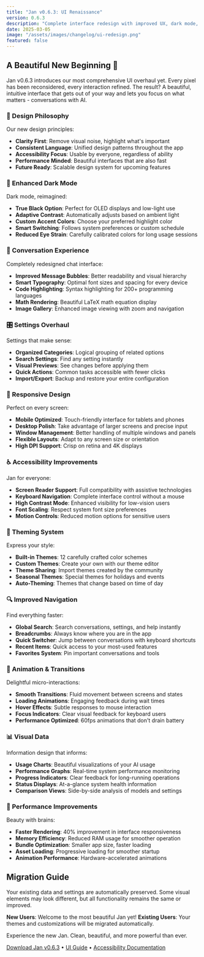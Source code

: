 ```yaml
---
title: "Jan v0.6.3: UI Renaissance"
version: 0.6.3
description: "Complete interface redesign with improved UX, dark mode, and accessibility features"
date: 2025-03-05
image: "/assets/images/changelog/ui-redesign.png"
featured: false
---
```


## A Beautiful New Beginning 🎨

Jan v0.6.3 introduces our most comprehensive UI overhaul yet. Every pixel has been reconsidered, every interaction refined. The result? A beautiful, intuitive interface that gets out of your way and lets you focus on what matters - conversations with AI.

### 🎯 Design Philosophy

Our new design principles:
- **Clarity First**: Remove visual noise, highlight what's important
- **Consistent Language**: Unified design patterns throughout the app
- **Accessibility Focus**: Usable by everyone, regardless of ability
- **Performance Minded**: Beautiful interfaces that are also fast
- **Future Ready**: Scalable design system for upcoming features

### 🌙 Enhanced Dark Mode

Dark mode, reimagined:
- **True Black Option**: Perfect for OLED displays and low-light use
- **Adaptive Contrast**: Automatically adjusts based on ambient light
- **Custom Accent Colors**: Choose your preferred highlight color
- **Smart Switching**: Follows system preferences or custom schedule
- **Reduced Eye Strain**: Carefully calibrated colors for long usage sessions

### 💬 Conversation Experience

Completely redesigned chat interface:
- **Improved Message Bubbles**: Better readability and visual hierarchy
- **Smart Typography**: Optimal font sizes and spacing for every device
- **Code Highlighting**: Syntax highlighting for 200+ programming languages
- **Math Rendering**: Beautiful LaTeX math equation display
- **Image Gallery**: Enhanced image viewing with zoom and navigation

### 🎛️ Settings Overhaul

Settings that make sense:
- **Organized Categories**: Logical grouping of related options
- **Search Settings**: Find any setting instantly
- **Visual Previews**: See changes before applying them
- **Quick Actions**: Common tasks accessible with fewer clicks
- **Import/Export**: Backup and restore your entire configuration

### 📱 Responsive Design

Perfect on every screen:
- **Mobile Optimized**: Touch-friendly interface for tablets and phones
- **Desktop Polish**: Take advantage of larger screens and precise input
- **Window Management**: Better handling of multiple windows and panels
- **Flexible Layouts**: Adapt to any screen size or orientation
- **High DPI Support**: Crisp on retina and 4K displays

### ♿ Accessibility Improvements

Jan for everyone:
- **Screen Reader Support**: Full compatibility with assistive technologies
- **Keyboard Navigation**: Complete interface control without a mouse
- **High Contrast Mode**: Enhanced visibility for low-vision users
- **Font Scaling**: Respect system font size preferences
- **Motion Controls**: Reduced motion options for sensitive users

### 🎨 Theming System

Express your style:
- **Built-in Themes**: 12 carefully crafted color schemes
- **Custom Themes**: Create your own with our theme editor
- **Theme Sharing**: Import themes created by the community
- **Seasonal Themes**: Special themes for holidays and events
- **Auto-Theming**: Themes that change based on time of day

### 🔍 Improved Navigation

Find everything faster:
- **Global Search**: Search conversations, settings, and help instantly
- **Breadcrumbs**: Always know where you are in the app
- **Quick Switcher**: Jump between conversations with keyboard shortcuts
- **Recent Items**: Quick access to your most-used features
- **Favorites System**: Pin important conversations and tools

### 🎪 Animation & Transitions

Delightful micro-interactions:
- **Smooth Transitions**: Fluid movement between screens and states
- **Loading Animations**: Engaging feedback during wait times
- **Hover Effects**: Subtle responses to mouse interaction
- **Focus Indicators**: Clear visual feedback for keyboard users
- **Performance Optimized**: 60fps animations that don't drain battery

### 📊 Visual Data

Information design that informs:
- **Usage Charts**: Beautiful visualizations of your AI usage
- **Performance Graphs**: Real-time system performance monitoring
- **Progress Indicators**: Clear feedback for long-running operations
- **Status Displays**: At-a-glance system health information
- **Comparison Views**: Side-by-side analysis of models and settings

### 🚀 Performance Improvements

Beauty with brains:
- **Faster Rendering**: 40% improvement in interface responsiveness
- **Memory Efficiency**: Reduced RAM usage for smoother operation
- **Bundle Optimization**: Smaller app size, faster loading
- **Asset Loading**: Progressive loading for smoother startup
- **Animation Performance**: Hardware-accelerated animations

## Migration Guide

Your existing data and settings are automatically preserved. Some visual elements may look different, but all functionality remains the same or improved.

**New Users**: Welcome to the most beautiful Jan yet!
**Existing Users**: Your themes and customizations will be migrated automatically.

Experience the new Jan. Clean, beautiful, and more powerful than ever.

[Download Jan v0.6.3](https://jan.ai/) • [UI Guide](/docs/interface) • [Accessibility Documentation](/docs/accessibility)